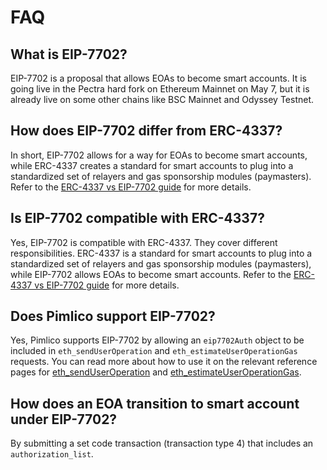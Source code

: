 # FAQ

## What is EIP-7702? 

EIP-7702 is a proposal that allows EOAs to become smart accounts. It is going live in the Pectra hard fork on Ethereum Mainnet on May 7, but it is already live on some other chains like BSC Mainnet and Odyssey Testnet.

## How does EIP-7702 differ from ERC-4337? 

In short, EIP-7702 allows for a way for EOAs to become smart accounts, while ERC-4337 creates a standard for smart accounts to plug into a standardized set of relayers and gas sponsorship modules (paymasters). Refer to the [ERC-4337 vs EIP-7702 guide](/guides/eip7702/erc4337-vs-eip7702) for more details.

## Is EIP-7702 compatible with ERC-4337?

Yes, EIP-7702 is compatible with ERC-4337. They cover different responsibilities. ERC-4337 is a standard for smart accounts to plug into a standardized set of relayers and gas sponsorship modules (paymasters), while EIP-7702 allows EOAs to become smart accounts. Refer to the [ERC-4337 vs EIP-7702 guide](/guides/eip7702/erc4337-vs-eip7702) for more details.

## Does Pimlico support EIP-7702?

Yes, Pimlico supports EIP-7702 by allowing an `eip7702Auth` object to be included in `eth_sendUserOperation` and `eth_estimateUserOperationGas` requests. You can read more about how to use it on the relevant reference pages for [eth_sendUserOperation](/references/bundler/endpoints/eth_sendUserOperation) and [eth_estimateUserOperationGas](/references/bundler/endpoints/eth_estimateUserOperationGas).

## How does an EOA transition to smart account under EIP-7702? 

By submitting a set code transaction (transaction type 4) that includes an `authorization_list`.